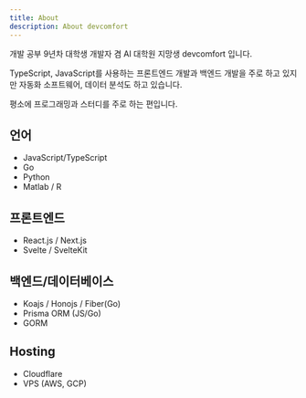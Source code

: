 ```yaml
---
title: About
description: About devcomfort
---
```


개발 공부 9년차 대학생 개발자 겸 AI 대학원 지망생 devcomfort 입니다.

TypeScript, JavaScript를 사용하는 프론트엔드 개발과 백엔드 개발을 주로 하고 있지만 자동화 소프트웨어, 데이터 분석도 하고 있습니다.

평소에 프로그래밍과 스터디를 주로 하는 편입니다.

## 언어

- JavaScript/TypeScript
- Go
- Python
- Matlab / R

## 프론트엔드

- React.js / Next.js
- Svelte / SvelteKit

## 백엔드/데이터베이스

- Koajs / Honojs / Fiber(Go)
- Prisma ORM (JS/Go)
- GORM

## Hosting

- Cloudflare
- VPS (AWS, GCP)
